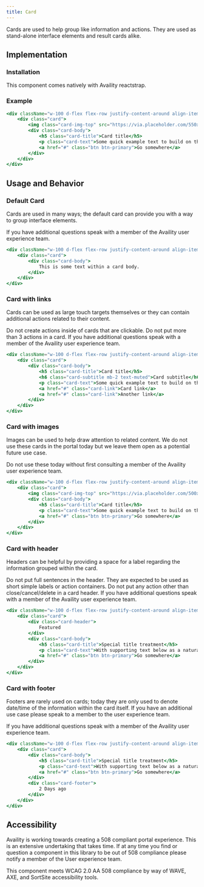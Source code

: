 ```yaml
---
title: Card
---
```


Cards are used to help group like information and actions. They are used as stand-alone interface elements
and result cards alike.

## Implementation 

### Installation

This component comes natively with Availity reactstrap. 

### Example

```jsx live=true viewCode=true
<div className="w-100 d-flex flex-row justify-content-around align-items-center">
    <div class="card">
        <img class="card-img-top" src="https://via.placeholder.com/550x150?text=Image" alt="Card image cap" />
        <div class="card-body">
            <h5 class="card-title">Card title</h5>
            <p class="card-text">Some quick example text to build on the card title and make up the bulk of the card's content.</p>
            <a href="#" class="btn btn-primary">Go somewhere</a>
        </div>
    </div>
</div>
```

## Usage and Behavior

### Default Card

Cards are used in many ways; the default card can provide you with a way to group interface elements.

<div class="disclaimer">
    If you have additional questions speak with a member of the Availity user experience team.
</div>

```jsx live=true viewCode=false
<div className="w-100 d-flex flex-row justify-content-around align-items-center">
    <div class="card">
        <div class="card-body">
            This is some text within a card body.
        </div>
    </div>
</div>
```

### Card with links

Cards can be used as large touch targets themselves or they can contain additional actions related to their
content. 

<div class="disclaimer">
 Do not create actions inside of cards that are clickable. Do not put more than 3 actions in a card. 
 If you have additional questions speak with a member of the Availity user experience team.
</div>

```jsx live=true viewCode=false
<div className="w-100 d-flex flex-row justify-content-around align-items-center">
    <div class="card">
        <div class="card-body">
            <h5 class="card-title">Card title</h5>
            <h6 class="card-subtitle mb-2 text-muted">Card subtitle</h6>
            <p class="card-text">Some quick example text to build on the card title and make up the bulk of the card's content.</p>
            <a href="#" class="card-link">Card link</a>
            <a href="#" class="card-link">Another link</a>
        </div>
    </div>
</div>
```

### Card with images

Images can be used to help draw attention to related content. We do not use these cards in the portal today
but we leave them open as a potential future use case.

<div class="disclaimer">
 Do not use these today without first consulting a member of the Availity user experience team.
</div>

```jsx live=true viewCode=false
<div className="w-100 d-flex flex-row justify-content-around align-items-center">
    <div class="card">
        <img class="card-img-top" src="https://via.placeholder.com/500x100?text=Image" alt="Card image cap" />
        <div class="card-body">
            <h5 class="card-title">Card title</h5>
            <p class="card-text">Some quick example text to build on the card title and make up the bulk of the card's content.</p>
            <a href="#" class="btn btn-primary">Go somewhere</a>
        </div>
    </div>
</div>
```

### Card with header

Headers can be helpful by providing a space for a label regarding the information grouped within the card.

<div class="disclaimer">
 Do not put full sentences in the header. They are expected to be used as short simple labels or action containers.
 Do not put any action other than close/cancel/delete in a card header. 
 If you have additional questions speak with a member of the Availity user experience team.
</div>

```jsx live=true viewCode=false
<div className="w-100 d-flex flex-row justify-content-around align-items-center">
    <div class="card">
        <div class="card-header">
            Featured
        </div>
        <div class="card-body">
            <h5 class="card-title">Special title treatment</h5>
            <p class="card-text">With supporting text below as a natural lead-in to additional content.</p>
            <a href="#" class="btn btn-primary">Go somewhere</a>
        </div>
    </div>
</div>
```

### Card with footer

Footers are rarely used on cards; today they are only used to denote date/time of the information within
the card itself. If you have an additional use case please speak to a member to the user experience team.

<div class="disclaimer">
    If you have additional questions speak with a member of the Availity user experience team.
</div>

```jsx live=true viewCode=false
<div className="w-100 d-flex flex-row justify-content-around align-items-center">
    <div class="card">
        <div class="card-body">
            <h5 class="card-title">Special title treatment</h5>
            <p class="card-text">With supporting text below as a natural lead-in to additional content.</p>
            <a href="#" class="btn btn-primary">Go somewhere</a>
        </div>
        <div class="card-footer">
            2 Days ago
        </div>
    </div>
</div>
```

##  Accessibility

Availity is working towards creating a 508 compliant portal experience. This is an extensive undertaking that takes time. 
If at any time you find or question a component in this library to be out of 508 compliance please notify a member of the
User experience team.

<div class="disclaimer">
  This component meets WCAG 2.0 AA 508 compliance by way of WAVE, AXE, and SortSite accessibility tools.
</div>